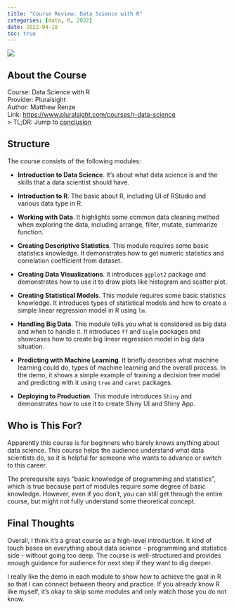 ```yaml
---
title: "Course Review: Data Science with R"
categories: [data, R, 2022]
date: 2022-04-18
toc: true
---
```


![](ds-course.png)

## About the Course

Course: Data Science with R  
Provider: Pluralsight  
Author: Matthew Renze  
Link: [https://www.pluralsight.com/courses/r-data-science](https://www.pluralsight.com/courses/r-data-science)  
> TL;DR: Jump to [conclusion](#final-thoughts)

## Structure

The course consists of the following modules:

- **Introduction to Data Science**. It's about what data science is and the skills that a data scientist should have.

- **Introduction to R**. The basic about R, including UI of RStudio and various data type in R.

- **Working with Data**. It highlights some common data cleaning method when exploring the data, including arrange, filter, mutate, summarize function.

- **Creating Descriptive Statistics**. This module requires some basic statistics knowledge. It demonstrates how to get numeric statistics and correlation coefficient from dataset.

- **Creating Data Visualizations**. It introduces `ggplot2` package and demonstrates how to use it to draw plots like histogram and scatter plot.

- **Creating Statistical Models**. This module requires some basic statistics knowledge. It introduces types of statistical models and how to create a simple linear regression model in R using `lm`.

- **Handling Big Data**. This module tells you what is considered as big data and when to handle it. It introduces `ff` and `biglm` packages and showcases how to create big linear regression model in big data situation.

- **Predicting with Machine Learning**. It briefly describes what machine learning could do, types of machine learning and the overall process. In the demo, it shows a simple example of training a decision tree model and predicting with it using `tree` and `caret` packages.

- **Deploying to Production**. This module introduces `Shiny` and demonstrates how to use it to create Shiny UI and Shiny App.

## Who is This For?

Apparently this course is for beginners who barely knows anything about data science. This course helps the audience understand what data scientists do, so it is helpful for someone who wants to advance or switch to this career.

The prerequisite says "basic knowledge of programming and statistics", which is true because part of modules require some degree of basic knowledge. However, even if you don't, you can still get through the entire course, but might not fully understand some theoretical concept.

## Final Thoughts

Overall, I think it's a great course as a high-level introduction. It kind of touch bases on everything about data science - programming and statistics side - without going too deep. The course is well-structured and provides enough guidance for audience for next step if they want to dig deeper.

I really like the demo in each module to show how to achieve the goal in R so that I can connect between theory and practice. If you already know R like myself, it's okay to skip some modules and only watch those you do not know.
